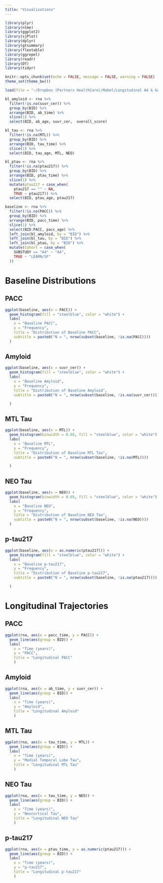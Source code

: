 ```yaml
---
title: "Visualizations"
---
```


```r
library(plyr)
library(nlme)
library(ggplot2)
library(sjPlot)
library(dplyr)
library(gtsummary)
library(flextable)
library(ggrepel)
library(readr)
library(DT)
library(tidyr)

knitr::opts_chunk$set(echo = FALSE, message = FALSE, warning = FALSE)
theme_set(theme_bw())
```

```r
load(file = "~/Dropbox (Partners HealthCare)/Mabel/Longitudinal A4 & Gene Expression/A4_GeneExp_Project/Data/RNAseqData_Autosomal_XLinked_wDose_121124.RData")
```

```r
bl_amyloid <- rna %>%
  filter(!is.na(suvr_cer)) %>%
  group_by(BID) %>%
  arrange(BID, ab_time) %>%
  slice(1) %>%
  select(BID, ab_age, suvr_cer,  overall_score)

bl_tau <- rna %>%
  filter(!is.na(MTL)) %>%
  group_by(BID) %>%
  arrange(BID, tau_time) %>%
  slice(1) %>%
  select(BID, tau_age, MTL, NEO)

bl_ptau <- rna %>%
  filter(!is.na(ptau217)) %>%
  group_by(BID) %>%
  arrange(BID, ptau_time) %>%
  slice(1) %>%
  mutate(ptau217 = case_when(
    ptau217 == "" ~ NA,
    TRUE ~ ptau217)) %>%
  select(BID, ptau_age, ptau217)

baseline <- rna %>%
  filter(!is.na(PACC)) %>%
  group_by(BID) %>%
  arrange(BID, pacc_time) %>%
  slice(1) %>%
  select(BID:PACC, pacc_age) %>%
  left_join(bl_amyloid, by = "BID") %>%
  left_join(bl_tau, by = "BID") %>%
  left_join(bl_ptau, by = "BID") %>%
  mutate(Cohort = case_when(
    SUBSTUDY == "A4" ~ "A4",
    TRUE ~ "LEARN/SF"
  ))
```

# Baseline Distributions

## PACC

```r
ggplot(baseline, aes(x = PACC)) + 
  geom_histogram(fill = "steelblue", color = "white") + 
  labs(
    x = "Baseline PACC",
    y = "Frequency",
    title = "Distribution of Baseline PACC",
    subtitle = paste0("N = ", nrow(subset(baseline, !is.na(PACC))))
  )
```

## Amyloid

```r
ggplot(baseline, aes(x = suvr_cer)) + 
  geom_histogram(fill = "steelblue", color = "white") + 
  labs(
    x = "Baseline Amyloid",
    y = "Frequency",
    title = "Distribution of Baseline Amyloid",
    subtitle = paste0("N = ", nrow(subset(baseline, !is.na(suvr_cer))))

  )
```

## MTL Tau

```r
ggplot(baseline, aes(x = MTL)) + 
  geom_histogram(binwidth = 0.05, fill = "steelblue", color = "white") + 
  labs(
    x = "Baseline MTL",
    y = "Frequency",
    title = "Distribution of Baseline MTL Tau",    
    subtitle = paste0("N = ", nrow(subset(baseline, !is.na(MTL))))

  )
```

## NEO Tau

```r
ggplot(baseline, aes(x = NEO)) + 
  geom_histogram(binwidth = 0.05, fill = "steelblue", color = "white") + 
  labs(
    x = "Baseline NEO",
    y = "Frequency",
    title = "Distribution of Baseline NEO Tau",
    subtitle = paste0("N = ", nrow(subset(baseline, !is.na(NEO))))
  )
```

## p-tau217

```r
ggplot(baseline, aes(x = as.numeric(ptau217))) + 
  geom_histogram(fill = "steelblue", color = "white") + 
  labs(
    x = "Baseline p-tau217",
    y = "Frequency",
    title = "Distribution of Baseline p-tau217",
    subtitle = paste0("N = ", nrow(subset(baseline, !is.na(ptau217))))

  )
```

# Longitudinal Trajectories

## PACC

```r
ggplot(rna, aes(x = pacc_time, y = PACC)) + 
  geom_line(aes(group = BID)) + 
  labs(
    x = "Time (years)",
    y = "PACC",
    title = "Longitudinal PACC"
    )
```

## Amyloid

```r
ggplot(rna, aes(x = ab_time, y = suvr_cer)) + 
  geom_line(aes(group = BID)) + 
  labs(
    x = "Time (years)",
    y = "Amyloid",
    title = "Longitudinal Amyloid"
    )
```

## MTL Tau

```r
ggplot(rna, aes(x = tau_time, y = MTL)) + 
  geom_line(aes(group = BID)) + 
  labs(
    x = "Time (years)",
    y = "Medial Temporal Lobe Tau",
    title = "Longitudinal MTL Tau"
    )
```

## NEO Tau

```r
ggplot(rna, aes(x = tau_time, y = NEO)) + 
  geom_line(aes(group = BID)) + 
  labs(
    x = "Time (years)",
    y = "Neocortical Tau",
    title = "Longitudinal NEO Tau"
    )
```

## p-tau217

```r
ggplot(rna, aes(x = ptau_time, y = as.numeric(ptau217))) + 
  geom_line(aes(group = BID)) + 
  labs(
    x = "Time (years)",
    y = "p-tau217",
    title = "Longitudinal p-tau217"
    )
```
